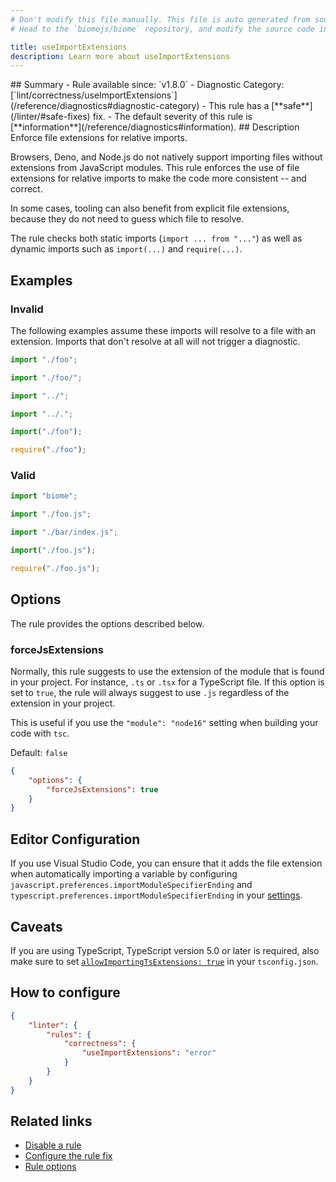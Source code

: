```yaml
---
# Don't modify this file manually. This file is auto generated from source, and you will lose your changes next time the website is built.
# Head to the `biomejs/biome` repository, and modify the source code in there.

title: useImportExtensions
description: Learn more about useImportExtensions
---
```


<Tabs>
<TabItem label="JavaScript (and super languages)" icon="seti:javascript">
## Summary
- Rule available since: `v1.8.0`
- Diagnostic Category: [`lint/correctness/useImportExtensions`](/reference/diagnostics#diagnostic-category)
- This rule has a [**safe**](/linter/#safe-fixes) fix.
- The default severity of this rule is [**information**](/reference/diagnostics#information).
## Description
Enforce file extensions for relative imports.

Browsers, Deno, and Node.js do not natively support importing files
without extensions from JavaScript modules. This rule enforces the use
of file extensions for relative imports to make the code more
consistent -- and correct.

In some cases, tooling can also benefit from explicit file extensions,
because they do not need to guess which file to resolve.

The rule checks both static imports (`import ... from "..."`) as well as
dynamic imports such as `import(...)` and `require(...)`.

## Examples

### Invalid

The following examples assume these imports will resolve to a file with
an extension. Imports that don't resolve at all will not trigger a
diagnostic.

```js
import "./foo";
```

```js
import "./foo/";
```

```js
import "../";
```

```js
import "../.";
```

```js
import("./foo");
```

```js
require("./foo");
```

### Valid

```js
import "biome";
```

```js
import "./foo.js";
```

```js
import "./bar/index.js";
```

```js
import("./foo.js");
```

```js
require("./foo.js");
```

## Options

The rule provides the options described below.

### forceJsExtensions

Normally, this rule suggests to use the extension of the module that is
found in your project. For instance, `.ts` or `.tsx` for a TypeScript
file. If this option is set to `true`, the rule will always suggest to
use `.js` regardless of the extension in your project.

This is useful if you use the `"module": "node16"` setting when building
your code with `tsc`.

Default: `false`

```json
{
    "options": {
        "forceJsExtensions": true
    }
}
```

## Editor Configuration

If you use Visual Studio Code, you can ensure that it adds the file
extension when automatically importing a variable by configuring
`javascript.preferences.importModuleSpecifierEnding` and
`typescript.preferences.importModuleSpecifierEnding`
in your [settings](https://code.visualstudio.com/docs/getstarted/settings).

## Caveats

If you are using TypeScript, TypeScript version 5.0 or later is
required, also make sure to set
[`allowImportingTsExtensions: true`](https://typescriptlang.org/tsconfig#allowImportingTsExtensions)
in your `tsconfig.json`.

## How to configure
```json title="biome.json"
{
	"linter": {
		"rules": {
			"correctness": {
				"useImportExtensions": "error"
			}
		}
	}
}

```
## Related links

- [Disable a rule](/linter/#disable-a-rule)
- [Configure the rule fix](/linter#configure-the-rule-fix)
- [Rule options](/linter/#rule-options)

</TabItem>
</Tabs>

